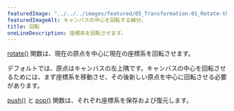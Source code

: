 ---
featuredImage: "../../../images/featured/05_Transformation-01_Rotate-thumbnail.png"
featuredImageAlt: キャンバスの中心を回転する線分。
title: 回転
oneLineDescription: 座標系を回転させます。
---

<a href="/reference/p5/rotate">rotate()</a> 関数は、現在の原点を中心に現在の座標系を回転させます。

デフォルトでは、原点はキャンバスの左上隅です。キャンバスの中心を回転させるためには、まず座標系を移動させ、その後新しい原点を中心に回転させる必要があります。

<a href="/reference/p5/push">push()</a> と <a href="/reference/p5/pop">pop()</a> 関数は、それぞれ座標系を保存および復元します。